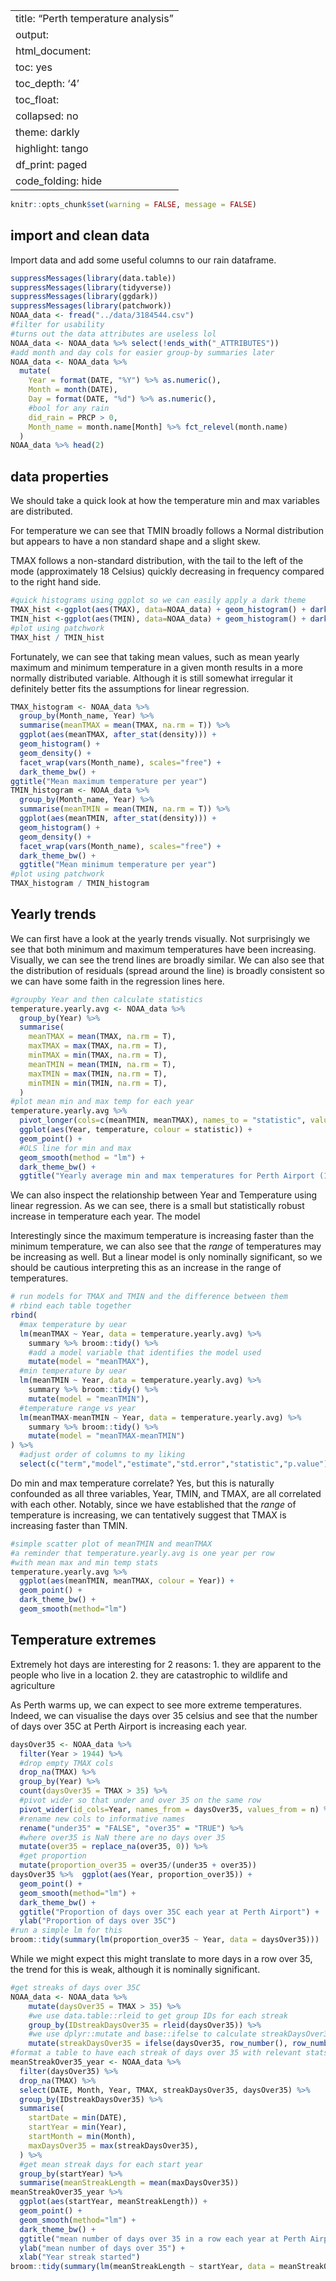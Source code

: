 
---
title: "Perth temperature analysis"
output:
  html_document:
    toc: yes
    toc_depth: '4'
    toc_float:
      collapsed: no
    theme: darkly
    highlight: tango
    df_print: paged
    code_folding: hide
---
```r
knitr::opts_chunk$set(warning = FALSE, message = FALSE) 
```

## import and clean data

Import data and add some useful columns to our rain dataframe.

```r
suppressMessages(library(data.table))
suppressMessages(library(tidyverse))
suppressMessages(library(ggdark))
suppressMessages(library(patchwork))
NOAA_data <- fread("../data/3184544.csv")
#filter for usability
#turns out the data attributes are useless lol
NOAA_data <- NOAA_data %>% select(!ends_with("_ATTRIBUTES"))
#add month and day cols for easier group-by summaries later
NOAA_data <- NOAA_data %>% 
  mutate(
    Year = format(DATE, "%Y") %>% as.numeric(),
    Month = month(DATE),
    Day = format(DATE, "%d") %>% as.numeric(),
    #bool for any rain
    did_rain = PRCP > 0,
    Month_name = month.name[Month] %>% fct_relevel(month.name)
  )
NOAA_data %>% head(2)
```

## data properties

We should take a quick look at how the temperature min and max variables are distributed.

For temperature we can see that TMIN broadly follows a Normal distribution but appears to have a non standard shape and a slight skew.

TMAX follows a non-standard distribution, with the tail to the left of the mode (approximately 18 Celsius) quickly decreasing in frequency compared to the right hand side.

```r
#quick histograms using ggplot so we can easily apply a dark theme
TMAX_hist <-ggplot(aes(TMAX), data=NOAA_data) + geom_histogram() + dark_theme_bw()
TMIN_hist <-ggplot(aes(TMIN), data=NOAA_data) + geom_histogram() + dark_theme_bw()
#plot using patchwork
TMAX_hist / TMIN_hist
```

Fortunately, we can see that taking mean values, such as mean yearly maximum and minimum temperature in a given month results in a more normally distributed variable. Although it is still somewhat irregular it definitely better fits the assumptions for linear regression.

```r
TMAX_histogram <- NOAA_data %>% 
  group_by(Month_name, Year) %>% 
  summarise(meanTMAX = mean(TMAX, na.rm = T)) %>% 
  ggplot(aes(meanTMAX, after_stat(density))) +
  geom_histogram() +
  geom_density() +
  facet_wrap(vars(Month_name), scales="free") +
  dark_theme_bw() +
ggtitle("Mean maximum temperature per year")
TMIN_histogram <- NOAA_data %>% 
  group_by(Month_name, Year) %>% 
  summarise(meanTMIN = mean(TMIN, na.rm = T)) %>% 
  ggplot(aes(meanTMIN, after_stat(density))) +
  geom_histogram() +
  geom_density() +
  facet_wrap(vars(Month_name), scales="free") +
  dark_theme_bw() +
  ggtitle("Mean minimum temperature per year")
#plot using patchwork
TMAX_histogram / TMIN_histogram
```

## Yearly trends

We can first have a look at the yearly trends visually. Not surprisingly we see that both minimum and maximum temperatures have been increasing. Visually, we can see the trend lines are broadly similar. We can also see that the distribution of residuals (spread around the line) is broadly consistent so we can have some faith in the regression lines here.

```r
#groupby Year and then calculate statistics
temperature.yearly.avg <- NOAA_data %>% 
  group_by(Year) %>% 
  summarise(
    meanTMAX = mean(TMAX, na.rm = T),
    maxTMAX = max(TMAX, na.rm = T),
    minTMAX = min(TMAX, na.rm = T),
    meanTMIN = mean(TMIN, na.rm = T),
    maxTMIN = max(TMIN, na.rm = T),
    minTMIN = min(TMIN, na.rm = T),
  )
#plot mean min and max temp for each year
temperature.yearly.avg %>% 
  pivot_longer(cols=c(meanTMIN, meanTMAX), names_to = "statistic", values_to = "temperature") %>% 
  ggplot(aes(Year, temperature, colour = statistic)) +
  geom_point() +
  #OLS line for min and max
  geom_smooth(method = "lm") +
  dark_theme_bw() +
  ggtitle("Yearly average min and max temperatures for Perth Airport (1944-2022)")
```

We can also inspect the relationship between Year and Temperature using linear regression. As we can see, there is a small but statistically robust increase in temperature each year. The model 

Interestingly since the maximum temperature is increasing faster than the minimum temperature, we can also see that the *range* of temperatures may be increasing as well. But a linear model is only nominally significant, so we should be cautious interpreting this as an increase in the range of temperatures.

```r
# run models for TMAX and TMIN and the difference between them
# rbind each table together
rbind(
  #max temperature by uear
  lm(meanTMAX ~ Year, data = temperature.yearly.avg) %>% 
    summary %>% broom::tidy() %>%
    #add a model variable that identifies the model used
    mutate(model = "meanTMAX"),
  #min temperature by uear
  lm(meanTMIN ~ Year, data = temperature.yearly.avg) %>% 
    summary %>% broom::tidy() %>%
    mutate(model = "meanTMIN"),
  #temperature range vs year
  lm(meanTMAX-meanTMIN ~ Year, data = temperature.yearly.avg) %>% 
    summary %>% broom::tidy() %>%
    mutate(model = "meanTMAX-meanTMIN")
) %>% 
  #adjust order of columns to my liking
  select(c("term","model","estimate","std.error","statistic","p.value"))
```

Do min and max temperature correlate? Yes, but this is naturally confounded as all three variables, Year, TMIN, and TMAX, are all correlated with each other. Notably, since we have established that the *range* of temperature is increasing, we can tentatively suggest that TMAX is increasing faster than TMIN.

```r
#simple scatter plot of meanTMIN and meanTMAX
#a reminder that temperature.yearly.avg is one year per row 
#with mean max and min temp stats
temperature.yearly.avg %>% 
  ggplot(aes(meanTMIN, meanTMAX, colour = Year)) + 
  geom_point() +
  dark_theme_bw() +
  geom_smooth(method="lm")
```

## Temperature extremes

Extremely hot days are interesting for 2 reasons:
1. they are apparent to the people who live in a location
2. they are catastrophic to wildlife and agriculture

As Perth warms up, we can expect to see more extreme temperatures. Indeed, we can visualise the days over 35 celsius and see that the number of days over 35C at Perth Airport is increasing each year.

```r
daysOver35 <- NOAA_data %>% 
  filter(Year > 1944) %>% 
  #drop empty TMAX cols
  drop_na(TMAX) %>% 
  group_by(Year) %>% 
  count(daysOver35 = TMAX > 35) %>% 
  #pivot wider so that under and over 35 on the same row
  pivot_wider(id_cols=Year, names_from = daysOver35, values_from = n) %>% 
  #rename new cols to informative names
  rename("under35" = "FALSE", "over35" = "TRUE") %>% 
  #where over35 is NaN there are no days over 35
  mutate(over35 = replace_na(over35, 0)) %>% 
  #get proportion
  mutate(proportion_over35 = over35/(under35 + over35))
daysOver35 %>%  ggplot(aes(Year, proportion_over35)) +
  geom_point() +
  geom_smooth(method="lm") +
  dark_theme_bw() +
  ggtitle("Proportion of days over 35C each year at Perth Airport") +
  ylab("Proportion of days over 35C")
#run a simple lm for this
broom::tidy(summary(lm(proportion_over35 ~ Year, data = daysOver35)))
```

While we might expect this might translate to more days in a row over 35, the trend for this is weak, although it is nominally significant.

```r
#get streaks of days over 35C
NOAA_data <- NOAA_data %>% 
    mutate(daysOver35 = TMAX > 35) %>% 
    #we use data.table::rleid to get group IDs for each streak
    group_by(IDstreakDaysOver35 = rleid(daysOver35)) %>% 
    #we use dplyr::mutate and base::ifelse to calculate streakDaysOver35
    mutate(streakDaysOver35 = ifelse(daysOver35, row_number(), row_number()-1))
#format a table to have each streak of days over 35 with relevant stats
meanStreakOver35_year <- NOAA_data %>% 
  filter(daysOver35) %>% 
  drop_na(TMAX) %>% 
  select(DATE, Month, Year, TMAX, streakDaysOver35, daysOver35) %>% 
  group_by(IDstreakDaysOver35) %>% 
  summarise(
    startDate = min(DATE),
    startYear = min(Year),
    startMonth = min(Month),
    maxDaysOver35 = max(streakDaysOver35),
  ) %>% 
  #get mean streak days for each start year
  group_by(startYear) %>% 
  summarise(meanStreakLength = mean(maxDaysOver35))
meanStreakOver35_year %>% 
  ggplot(aes(startYear, meanStreakLength)) +
  geom_point() +
  geom_smooth(method="lm") +
  dark_theme_bw() +
  ggtitle("mean number of days over 35 in a row each year at Perth Airport") +
  ylab("mean number of days over 35") +
  xlab("Year streak started")
broom::tidy(summary(lm(meanStreakLength ~ startYear, data = meanStreakOver35_year)))
```


